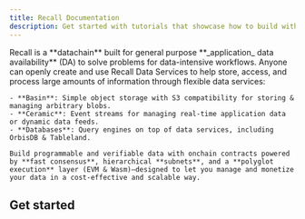 ```yaml
---
title: Recall Documentation
description: Get started with tutorials that showcase how to build with the Recall stack.
---
```



<div className="flex gap-8 items-center">
  <div className="">
    Recall is a **datachain** built for general purpose **_application_ data availability** (DA) to solve problems for data-intensive workflows. Anyone can openly create and use Recall Data Services to help store, access, and process large amounts of information through flexible data services:

    - **Basin**: Simple object storage with S3 compatibility for storing & managing arbitrary blobs.
    - **Ceramic**: Event streams for managing real-time application data or dynamic data feeds.
    - **Databases**: Query engines on top of data services, including OrbisDB & Tableland.

    Build programmable and verifiable data with onchain contracts powered by **fast consensus**, hierarchical **subnets**, and a **polyglot execution** layer (EVM & Wasm)—designed to let you manage and monetize your data in a cost-effective and scalable way.

  </div>

</div>

## Get started

<Cards>
  <Card title="Introduction" href="/intro/what-is-recall" />
  <Card title="Basin" href="/basin" />
  <Card title="Event store" href="/ceramic" />
  <Card title="Databases" href="/databases" />
  <Card title="Protocol architecture" href="/architecture" />
</Cards>
